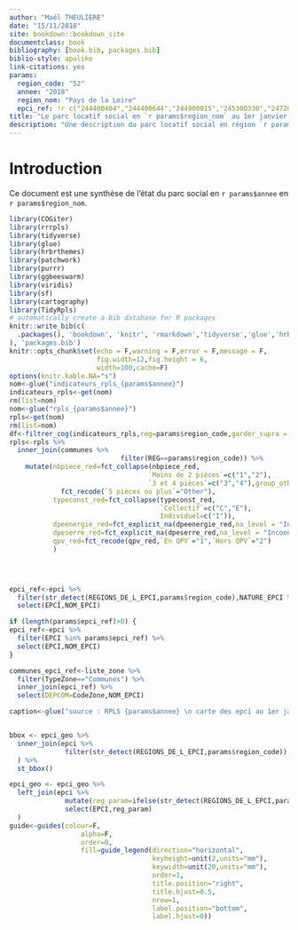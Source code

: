 ```yaml
---
author: "Maël THEULIERE"
date: "15/11/2018"
site: bookdown::bookdown_site
documentclass: book
bibliography: [book.bib, packages.bib]
biblio-style: apalike
link-citations: yes
params:
  region_code: "52"
  annee: "2018"
  region_nom: "Pays de la Loire"
  epci_ref: !r c("244400404","244400644","244900015","245300330","247200132","248500589","200071678","200071876","244400610","200071165")
title: "Le parc locatif social en `r params$region_nom` au 1er janvier `r params$annee`"
description: "Une description du parc locatif social en région `r params$region_nom`"
---
```


# Introduction 

Ce document est une synthèse de l'état du parc social en `r params$annee` en `r params$region_nom`.

```r
library(COGiter)
library(rrrpls)
library(tidyverse)
library(glue)
library(hrbrthemes)
library(patchwork)
library(purrr)
library(ggbeeswarm)
library(viridis)
library(sf)
library(cartography)
library(TidyRpls)
# automatically create a bib database for R packages
knitr::write_bib(c(
  .packages(), 'bookdown', 'knitr', 'rmarkdown','tidyverse','glue','hrbrthemes','patchwork','ggbeeswarm','viridis','sf','cartography','TidyRpls'
), 'packages.bib')
knitr::opts_chunk$set(echo = F,warning = F,error = F,message = F,
                      fig.width=12,fig.height = 6,
                      width=100,cache=F)
options(knitr.kable.NA="s")
nom<-glue("indicateurs_rpls_{params$annee}")
indicateurs_rpls<-get(nom)
rm(list=nom)
nom<-glue("rpls_{params$annee}")
rpls<-get(nom)
rm(list=nom)
df<-filtrer_cog(indicateurs_rpls,reg=params$region_code,garder_supra = ">") %>% filter(CodeZone != "FRMETRO")
rpls<-rpls %>% 
  inner_join(communes %>% 
                            filter(REG==params$region_code)) %>% 
    mutate(nbpiece_red=fct_collapse(nbpiece_red,
                                   `Moins de 2 pièces`=c("1","2"),
                                   `3 et 4 pièces`=c("3","4"),group_other=T) %>%
             fct_recode(`5 pièces ou plus`="Other"),
           typeconst_red=fct_collapse(typeconst_red,
                                      `Collectif`=c("C","E"),
                                      Individuel=c("I")),
           dpeenergie_red=fct_explicit_na(dpeenergie_red,na_level = "Inconnu"),
           dpeserre_red=fct_explicit_na(dpeserre_red,na_level = "Inconnu"),
           qpv_red=fct_recode(qpv_red,`En QPV`="1",`Hors QPV`="2")
           )
             



epci_ref<-epci %>% 
  filter(str_detect(REGIONS_DE_L_EPCI,params$region_code),NATURE_EPCI %in% c("ME","CU")) %>% 
  select(EPCI,NOM_EPCI)

if (length(params$epci_ref)>0) {
epci_ref<-epci %>% 
  filter(EPCI %in% params$epci_ref) %>% 
  select(EPCI,NOM_EPCI)
}

communes_epci_ref<-liste_zone %>% 
  filter(TypeZone=="Communes") %>% 
  inner_join(epci_ref) %>% 
  select(DEPCOM=CodeZone,NOM_EPCI)

caption<-glue("source : RPLS {params$annee} \n carte des epci au 1er janvier 2018")


bbox <- epci_geo %>%
  inner_join(epci %>% 
              filter(str_detect(REGIONS_DE_L_EPCI,params$region_code))
  ) %>% 
  st_bbox()

epci_geo <- epci_geo %>%
  left_join(epci %>% 
              mutate(reg_param=ifelse(str_detect(REGIONS_DE_L_EPCI,params$region_code),1,0)) %>% 
              select(EPCI,reg_param)
  ) 
guide<-guides(colour=F,
                  alpha=F,
                  order=0,
                  fill=guide_legend(direction="horizontal",
                                    keyheight=unit(2,units="mm"),
                                    keywidth=unit(20,units="mm"),
                                    order=1,
                                    title.position="right",
                                    title.hjust=0.5,
                                    nrow=1,
                                    label.position="bottom",
                                    label.hjust=0))

```
